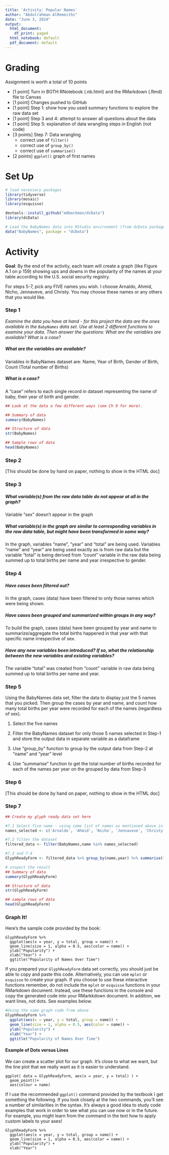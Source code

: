 ```yaml
---
title: 'Activity: Popular Names'
author: "Abdulrahman AlRemeithi"
date: "June 3, 2024"
output:
  html_document:
    df_print: paged
  html_notebook: default
  pdf_document: default
---
```



# Grading

Assignment is worth a total of 10 points

* [1 point] Turn in BOTH RNotebook (.nb.html) and the RMarkdown (.Rmd) file to Canvas
* [1 point] Changes pushed to GitHub
* [1 point] Step 1: show how you used summary functions to explore the raw data set
* [1 point] Step 3 and 4: attempt to answer all questions about the data
* [1 point] Step 5: explanation of data wrangling steps in English (not code)
* [3 points] Step 7: Data wrangling
    * correct use of `filter()`
    * correct use of `group_by()`
    * correct use of `summarise()`
* [2 points] `ggplot()` graph of first names 



# Set Up

```r
# load necessary packages
library(tidyverse)
library(mosaic)
library(esquisse)

devtools::install_github("mdbeckman/dcData")
library(dcData)

# Load the BabyNames data into RStudio environment (from dcData package)
data("BabyNames", package = "dcData")
```

# Activity

**Goal**: By the end of the activity, each team will create a graph (like Figure A.1 on p 159) showing ups and downs in the popularity of the names at your table according to the U.S. social security registry.  

For steps 5-7, pick any FIVE names you wish. I choose Arnaldo, Ahmid, Nicho, Jennaveve, and Christy. You may choose these names or any others that you would like. 


### Step 1

*Examine the data you have at hand - for this project the data are the ones available in the `BabyNames` data set. Use at least 2 different functions to examine your data. Then answer the questions: What are the variables are available? What is a case?*

##### What are the variables are available?
Variables in BabyNames dataset are: Name, Year of Birth, Gender of Birth, Count (Total number of Births)

##### What is a case?
A "case" refers to each single record in dataset representing the name of baby, their year of birth and gender. 

```r
## Look at the data a few different ways (see Ch 9 for more).

## Summary of data
summary(BabyNames)

## Structure of data
str(BabyNames)

## Sample rows of data
head(BabyNames)
```

### Step 2

[This should be done by hand on paper, nothing to show in the HTML doc]


### Step 3 

##### What variable(s) from the raw data table do not appear at all in the graph?
Variable "sex" doesn't appear in the graph

##### What variable(s) in the graph are similar to corresponding variables in the raw data table, but might have been transformed in some way?
In the graph, variables "name", "year" and "total" are being used. Variables "name" and "year" are being used exactly as is from raw data but the variable "total" is being derived from "count" variable in the raw data being summed up to total births per name and year irrespective to gender.


### Step 4

##### Have cases been filtered out?
In the graph, cases (data) have been filtered to only those names which were being shown.


##### Have cases been grouped and summarized within groups in any way?
To build the graph, cases (data) have been grouped by year and name to summarize/aggregate the total births happened in that year with that specific name irrespective of sex.


##### Have any new variables been introduced?  If so, what the relationship between the new variables and existing variables?
The variable "total" was created from "count" variable in raw data being summed up to total births per name and year.


### Step 5
Using the BabyNames data set, filter the data to display just the 5 names that you picked.  Then group the cases by year and name, and count how many total births per year were recorded for each of the names (regardless of sex).  

1. Select the five names

2. Filter the BabyNames dataset for only those 5 names selected in Step-1 and store the output data in separate variable as a dataframe

3. Use "group_by" function to group by the output data from Step-2 at "name" and "year" level

4. Use "summarise" function to get the total number of births  recorded for each of the names per year on the grouped by data from Step-3


### Step 6

[This should be done by hand on paper, nothing to show in the HTML doc]

### Step 7

```r
## Create my glyph ready data set here

#7.1 Select five name - using same list of names as mentioned above in assignment
names_selected <- c('Arnaldo', 'Ahmid', 'Nicho', 'Jennaveve', 'Christy')

#7.2 filter the dataset
filtered_data <- filter(BabyNames,name %in% names_selected)

#7.3 and 7.4
GlyphReadyForm <- filtered_data %>% group_by(name,year) %>% summarise(total = sum(count,na.rm=TRUE))
```

```r
# inspect the result
## Summary of data
summary(GlyphReadyForm)

## Structure of data
str(GlyphReadyForm)

## sample rows of data
head(GlyphReadyForm)
```


### Graph It!

Here's the sample code provided by the book:

```
GlyphReadyForm %>%
  ggplot(aes(x = year, y = total, group = name)) + 
  geom_line(size = 1, alpha = 0.5, aes(color = name)) + 
  ylab("Popularity") + 
  xlab("Year") +
  ggtitle("Popularity of Names Over Time")
```

If you prepared your `GlyphReadyForm` data set correctly, you should just be able to copy and paste this code. Alternatively, you can use `mplot` or `esquisse` to create your graph. If you choose to use these interactive functions remember, do not include the `mplot` or `esquisse` functions in your RMarkdown document. Instead, use these functions in the console and copy the generated code into your RMarkkdown document. In addition, we want lines, not dots. See examples below. 


```r
#Using the same graph code from above
GlyphReadyForm %>%
  ggplot(aes(x = year, y = total, group = name)) + 
  geom_line(size = 1, alpha = 0.5, aes(color = name)) + 
  ylab("Popularity") + 
  xlab("Year") +
  ggtitle("Popularity of Names Over Time")
```

#### Example of Dots versus Lines

We can create a scatter plot for our graph. It's close to what we want, but the line plot that we really want as it is easier to understand.

```
ggplot( data = GlyphReadyForm, aes(x = year, y = total) ) +
  geom_point()+
  aes(colour = name) 
```

If I use the recommended `ggplot()` command provided by the textbook I get something the following.  If you look closely at the two commands, you'll see a number of similarities in the syntax.  It's always a good idea to study code examples that work in order to see what you can use now or in the future.  For example, you might learn from the command in the text how to apply custom labels to your axes!

```
GlyphReadyForm %>%
  ggplot(aes(x = year, y = total, group = name)) + 
  geom_line(size = 1, alpha = 0.5, aes(color = name)) + 
  ylab("Popularity") + 
  xlab("Year")
```


